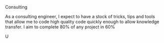 

Consulting

As a consulting engineer, I expect to have a stock of tricks, tips and tools that allow me to code high quality
code quickly enough to allow knowledge transfer. I aim to complete 80% of any project in 60%

U